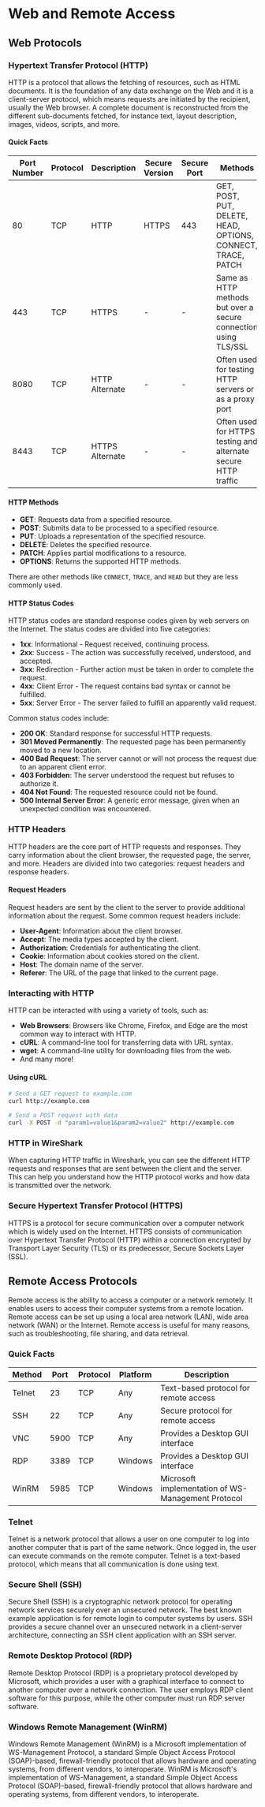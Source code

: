 # Web and Remote Access

## Web Protocols

### Hypertext Transfer Protocol (HTTP)

HTTP is a protocol that allows the fetching of resources, such as HTML documents. It is the foundation of any data exchange on the Web and it is a client-server protocol, which means requests are initiated by the recipient, usually the Web browser. A complete document is reconstructed from the different sub-documents fetched, for instance text, layout description, images, videos, scripts, and more.

#### Quick Facts

| Port Number | Protocol | Description     | Secure Version | Secure Port | Methods                                                         |
| ----------- | -------- | --------------- | -------------- | ----------- | --------------------------------------------------------------- |
| 80          | TCP      | HTTP            | HTTPS          | 443         | GET, POST, PUT, DELETE, HEAD, OPTIONS, CONNECT, TRACE, PATCH    |
| 443         | TCP      | HTTPS           | -              | -           | Same as HTTP methods but over a secure connection using TLS/SSL |
| 8080        | TCP      | HTTP Alternate  | -              | -           | Often used for testing HTTP servers or as a proxy port          |
| 8443        | TCP      | HTTPS Alternate | -              | -           | Often used for HTTPS testing and alternate secure HTTP traffic  |

#### HTTP Methods

- **GET**: Requests data from a specified resource.
- **POST**: Submits data to be processed to a specified resource.
- **PUT**: Uploads a representation of the specified resource.
- **DELETE**: Deletes the specified resource.
- **PATCH**: Applies partial modifications to a resource.
- **OPTIONS**: Returns the supported HTTP methods.

There are other methods like `CONNECT`, `TRACE`, and `HEAD` but they are less commonly used.

#### HTTP Status Codes

HTTP status codes are standard response codes given by web servers on the Internet. The status codes are divided into five categories:

- **1xx**: Informational - Request received, continuing process.
- **2xx**: Success - The action was successfully received, understood, and accepted.
- **3xx**: Redirection - Further action must be taken in order to complete the request.
- **4xx**: Client Error - The request contains bad syntax or cannot be fulfilled.
- **5xx**: Server Error - The server failed to fulfill an apparently valid request.

Common status codes include:

- **200 OK**: Standard response for successful HTTP requests.
- **301 Moved Permanently**: The requested page has been permanently moved to a new location.
- **400 Bad Request**: The server cannot or will not process the request due to an apparent client error.
- **403 Forbidden**: The server understood the request but refuses to authorize it.
- **404 Not Found**: The requested resource could not be found.
- **500 Internal Server Error**: A generic error message, given when an unexpected condition was encountered.

### HTTP Headers

HTTP headers are the core part of HTTP requests and responses. They carry information about the client browser, the requested page, the server, and more. Headers are divided into two categories: request headers and response headers.

#### Request Headers

Request headers are sent by the client to the server to provide additional information about the request. Some common request headers include:

- **User-Agent**: Information about the client browser.
- **Accept**: The media types accepted by the client.
- **Authorization**: Credentials for authenticating the client.
- **Cookie**: Information about cookies stored on the client.
- **Host**: The domain name of the server.
- **Referer**: The URL of the page that linked to the current page.

### Interacting with HTTP

HTTP can be interacted with using a variety of tools, such as:

- **Web Browsers**: Browsers like Chrome, Firefox, and Edge are the most common way to interact with HTTP.
- **cURL**: A command-line tool for transferring data with URL syntax.
- **wget**: A command-line utility for downloading files from the web.
- And many more!

#### Using cURL

```bash
# Send a GET request to example.com
curl http://example.com

# Send a POST request with data
curl -X POST -d "param1=value1&param2=value2" http://example.com
```

### HTTP in WireShark

When capturing HTTP traffic in Wireshark, you can see the different HTTP requests and responses that are sent between the client and the server. This can help you understand how the HTTP protocol works and how data is transmitted over the network.

### Secure Hypertext Transfer Protocol (HTTPS)

HTTPS is a protocol for secure communication over a computer network which is widely used on the Internet. HTTPS consists of communication over Hypertext Transfer Protocol (HTTP) within a connection encrypted by Transport Layer Security (TLS) or its predecessor, Secure Sockets Layer (SSL).

## Remote Access Protocols

Remote access is the ability to access a computer or a network remotely. It enables users to access their computer systems from a remote location. Remote access can be set up using a local area network (LAN), wide area network (WAN) or the Internet. Remote access is useful for many reasons, such as troubleshooting, file sharing, and data retrieval.

### Quick Facts

| Method | Port | Protocol | Platform | Description                                        |
| ------ | ---- | -------- | -------- | -------------------------------------------------- |
| Telnet | 23   | TCP      | Any      | Text-based protocol for remote access              |
| SSH    | 22   | TCP      | Any      | Secure protocol for remote access                  |
| VNC    | 5900 | TCP      | Any      | Provides a Desktop GUI interface                   |
| RDP    | 3389 | TCP      | Windows  | Provides a Desktop GUI interface                   |
| WinRM  | 5985 | TCP      | Windows  | Microsoft implementation of WS-Management Protocol |

### Telnet

Telnet is a network protocol that allows a user on one computer to log into another computer that is part of the same network. Once logged in, the user can execute commands on the remote computer. Telnet is a text-based protocol, which means that all communication is done using text.

### Secure Shell (SSH)

Secure Shell (SSH) is a cryptographic network protocol for operating network services securely over an unsecured network. The best known example application is for remote login to computer systems by users. SSH provides a secure channel over an unsecured network in a client-server architecture, connecting an SSH client application with an SSH server.

### Remote Desktop Protocol (RDP)

Remote Desktop Protocol (RDP) is a proprietary protocol developed by Microsoft, which provides a user with a graphical interface to connect to another computer over a network connection. The user employs RDP client software for this purpose, while the other computer must run RDP server software.

### Windows Remote Management (WinRM)

Windows Remote Management (WinRM) is a Microsoft implementation of WS-Management Protocol, a standard Simple Object Access Protocol (SOAP)-based, firewall-friendly protocol that allows hardware and operating systems, from different vendors, to interoperate. WinRM is Microsoft's implementation of WS-Management, a standard Simple Object Access Protocol (SOAP)-based, firewall-friendly protocol that allows hardware and operating systems, from different vendors, to interoperate.
